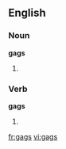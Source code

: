 ==English==

===Noun===
'''gags'''

# {{plural of|[[gag]]}}

===Verb===
'''gags'''

# {{third-person singular of|gag}}

[[fr:gags]]
[[vi:gags]]